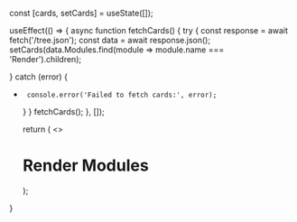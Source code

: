 
  const [cards, setCards] = useState([]);

  useEffect(() => {
       async function fetchCards() {
      try {
      const response = await fetch('/tree.json');
      const data = await response.json();
           setCards(data.Modules.find(module => module.name === 'Render').children);

} catch (error) {
+      console.error('Failed to fetch cards:', error);
     }
    }
    fetchCards();
  }, []);

  return (
    <>
    <h1>Render Modules</h1>
    <Cards>
      <CardList cards={cards} />
    </Cards>
    </>
  );
}